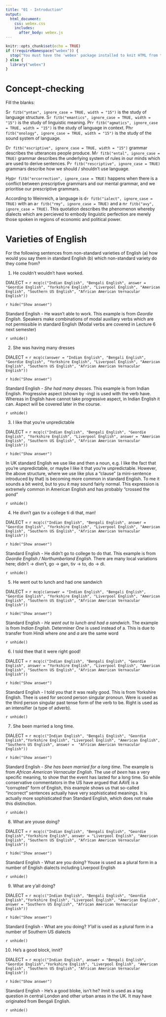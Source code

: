 ```yaml
---
title: "01 - Introduction"
output:
  html_document:
    css: webex.css
    includes:
      after_body: webex.js
---
```


```r
knitr::opts_chunk$set(echo = TRUE)
if (!requireNamespace("webex")) {
  stop("You must have the 'webex' package installed to knit HTML from this template.\n   devtools::install_github(\"dalejbarr/webex\")")
} else {
  library("webex")
}
```

# Concept-checking

Fill the blanks:

S`r fitb("yntax", ignore_case = TRUE, width = "15")` is the study of language structure. S`r fitb("emantics", ignore_case = TRUE, width = "15")` is the study of linguistic meaning. Pr`r fitb("agmatics", ignore_case = TRUE, width = "15")` is the study of language in context. Ph`r fitb("onology", ignore_case = TRUE, width = "15")` is the study of the sound system of language.

D`r fitb("escriptive", ignore_case = TRUE, width = "15")` grammar describes the utterances people produce. M`r fitb("ental", ignore_case = TRUE)` grammar describes the underlying system of rules in our minds which are used to derive sentences.  P`r fitb("rescriptive", ignore_case = TRUE)` grammars describe how we should / shouldn't use language.

Hyp`r fitb("ercorrection", ignore_case = TRUE)` happens when there is a conflict between prescriptive grammars and our mental grammar, and we prioritise our prescriptive grammars.

According to Weinreich, a language is  d`r fitb("ialect", ignore_case = TRUE)` with an  a`r fitb("rmy", ignore_case = TRUE)` and a  n`r fitb("avy", ignore_case = TRUE)`. This quotation describes the phenomenon whereby dialects which are percieved to embody linguistic perfection are merely those spoken in regions of economic and political power.

# Varieties of English

For the following sentences from non-standard varieties of English (a) how would you say them in standard English (b) which non-standard variety do they come from?
 
1. He couldn't wouldn't have worked.

DIALECT = `r mcq(c("Indian English", "Bengali English", answer = "Geordie English", "Yorkshire English", "Liverpool English", "American English", "Southern US English", "African American Vernacular English"))`

`r hide("Show answer")`

Standard English - He wasn’t able to work. This example is from _Geordie English_. Speakers make combinations of modal auxiliary verbs which are not permissible in standard English (Modal verbs are covered in Lecture 6 next semester)

`r unhide()` <br>

2. She was having many dresses

DIALECT = `r mcq(c(answer = "Indian English", "Bengali English", "Geordie English", "Yorkshire English", "Liverpool English", "American English", "Southern US English", "African American Vernacular English"))`

`r hide("Show answer")`

Standard English - _She had many dresses_. This example is from Indian English. Progressive aspect (shown by -ing) is used with the verb have. Whereas in English have cannot take progressive aspect, in Indian English it can. Aspect will be covered later in the course.

`r unhide()` <br>

3. I like that you're unpredictable

DIALECT = `r mcq(c("Indian English", "Bengali English", "Geordie English", "Yorkshire English", "Liverpool English", answer = "American English", "Southern US English", "African American Vernacular English"))`

`r hide("Show answer")`

In UK standard English we use like and then a noun, e.g. I like the fact that you’re unpredictable, or maybe I like it that you’re unpredictable. However, the above structure, where we use like plus a "clause" (a mini-sentence introduced by that) is becoming more common in standard English. To me it sounds a bit weird, but to you it may sound fairly normal. This expression is extremely common in American English and has probably "crossed the pond"

`r unhide()` <br>


4. He divn't gan tiv a college ti di that, man!

DIALECT = `r mcq(c("Indian English", "Bengali English", answer = "Geordie English", "Yorkshire English", "Liverpool English", "American English", "Southern US English", "African American Vernacular English"))`

`r hide("Show answer")`

Standard English - He didn’t go to college to do that. This example is from _Geordie English / Northumberland English_. There are many local variations here; didn’t → divn’t, go → gan, tiv → to, do → di.

`r unhide()` <br>

5. He went out to lunch and had one sandwich

DIALECT = `r mcq(c(answer = "Indian English", "Bengali English", "Geordie English", "Yorkshire English", "Liverpool English", "American English", "Southern US English", "African American Vernacular English"))`

`r hide("Show answer")`

Standard English - _He went out to lunch and had a sandwich_. The example is from _Indian English_. Determiner _One_ is used instead of a. This is due to transfer from Hindi where _one_ and _a_ are the same word

`r unhide()` <br>

6. I told thee that it were right good!

DIALECT = `r mcq(c("Indian English", "Bengali English", "Geordie English", answer = "Yorkshire English", "Liverpool English", "American English", "Southern US English", "African American Vernacular English"))`

`r hide("Show answer")`

Standard English - I told you that it was really good. This is from Yorkshire English. Thee is used for second person singular pronoun. Were is used as the third person singular past tense form of the verb to be. Right is used as an intensifier (a type of adverb).

`r unhide()` <br>

7. She been married a long time.

DIALECT = `r mcq(c("Indian English", "Bengali English", "Geordie English","Yorkshire English", "Liverpool English", "American English", "Southern US English", answer =  "African American Vernacular English"))`

`r hide("Show answer")`

Standard English - _She has been married for a long time_. The example is from _African American Vernacular English_. The use of _been_ has a very specific meaning, to show that the event has lasted for a long time. So while conservative commentators in the US have argued that AAVE is a "corrupted" form of English, this example shows us that so-called "incorrect" sentences actually have very sophisticated meanings. It is actually more sophisticated than Standard English, which does not make this distinction.

`r unhide()` <br>

8. What are youse doing?

DIALECT = `r mcq(c("Indian English", "Bengali English", "Geordie English","Yorkshire English", answer = "Liverpool English", "American English", "Southern US English", "African American Vernacular English"))`

`r hide("Show answer")`

Standard English - What are you doing? Youse is used as a plural form in a number of English dialects including Liverpool English

`r unhide()` <br>

9. What are y'all doing?

DIALECT = `r mcq(c("Indian English", "Bengali English", "Geordie English","Yorkshire English", "Liverpool English", "American English", answer = "Southern US English", "African American Vernacular English"))`

`r hide("Show answer")`

Standard English - What are you doing? _Y’all_ is used as a plural form in a number of Southern US dialects

`r unhide()` <br>

10. He's a good block, innit?

DIALECT = `r mcq(c("Indian English", answer = "Bengali English", "Geordie English","Yorkshire English", "Liverpool English", "American English", "Southern US English", "African American Vernacular English"))`

`r hide("Show answer")`

Standard English - He’s a good bloke, isn’t he? _Innit_ is used as a tag question in central London and other urban areas in the UK. It may have originated from Bengali English.

`r unhide()` <br>



